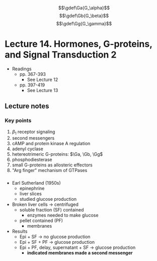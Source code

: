 $$\gdef\Ga{G_\alpha}$$
$$\gdef\Gb{G_\beta}$$
$$\gdef\Gg{G_\gamma}$$

# Lecture 14. Hormones, G-proteins, and Signal Transduction 2

- Readings
  - pp. 367-393
    - See Lecture 12
  - pp. 397-419
    - See Lecture 13

## Lecture notes

### Key points
1. $\beta_1$ receptor signaling
2. second messengers
3. cAMP and protein kinase A regulation
4. adenyl cyclase
5. hetereotrimeric G-proteins: $\Ga, \Gb, \Gg$
6. phosphodiesterase
7. small G-proteins as allosteric effectors
8. "Arg finger" mechanism of GTPases

###
- Earl Sutherland (1950s)
  - epinephrine
  - liver slices
  - studied glucose production
- Broken liver cells $\to$ centrifuged
  - soluble fraction (SF) contained
    - enzymes needed to make glucose
  - pellet contained (PF)
    - membranes
- Results
  - Epi + SF $\to$ no glucose production
  - Epi + SF + PF $\to$ glucose production
  - Epi + PF, delay, supernatant + SF $\to$ glucose production
    - **indicated membranes made a second messenger**
